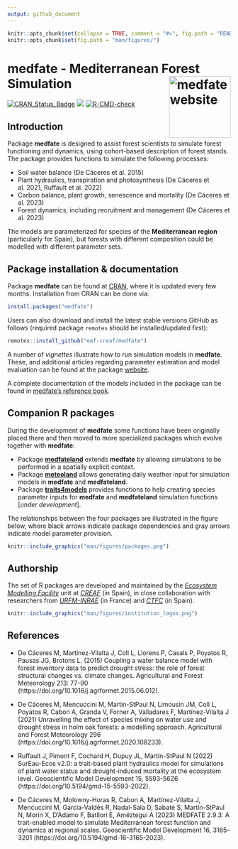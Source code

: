 ```yaml
---
output: github_document
---
```


```r
knitr::opts_chunk$set(collapse = TRUE, comment = "#>", fig.path = "README-")
knitr::opts_chunk$set(fig.path = "man/figures/")
```

# medfate - Mediterranean Forest Simulation <a href="https://emf-creaf.github.io/medfate/"><img src="man/figures/logo.png" align="right" height="139" alt="medfate website" /></a>

  [![CRAN_Status_Badge](http://www.r-pkg.org/badges/version/medfate)](https://cran.r-project.org/package=medfate)
  [![](https://cranlogs.r-pkg.org/badges/medfate)](https://cran.rstudio.com/web/packages/medfate/index.html)
  [![R-CMD-check](https://github.com/emf-creaf/medfate/actions/workflows/R-CMD-check.yaml/badge.svg)](https://github.com/emf-creaf/medfate/actions)
 
## Introduction

Package **medfate** is designed to assist forest scientists to simulate forest functioning and dynamics, using cohort-based description of forest stands. The package provides functions to simulate the following processes:

+ Soil water balance (De Cáceres et al. 2015)
+ Plant hydraulics, transpiration and photosynthesis (De Cáceres et al. 2021, Ruffault et al. 2022)
+ Carbon balance, plant growth, senescence and mortality (De Cáceres et al. 2023)
+ Forest dynamics, including recruitment and management (De Cáceres et al. 2023)

The models are parameterized for species of the **Mediterranean region** (particularly for Spain), but forests with different composition could be modelled with different parameter sets.

## Package installation & documentation

Package **medfate** can be found at [CRAN](https://CRAN.R-project.org/package=medfate), where it is updated every few months. Installation from CRAN can be done via:

```r
install.packages("medfate")
```

Users can also download and install the latest stable versions GitHub as follows (required package `remotes` should be installed/updated first):

```r
remotes::install_github("emf-creaf/medfate")
```

A number of *vignettes* illustrate how to run simulation models in **medfate**. These, and additional articles regarding parameter estimation and model evaluation can be found at the package [website](https://emf-creaf.github.io/medfate/).

A complete documentation of the models included in the package can be found in [medfate's reference book](https://emf-creaf.github.io/medfatebook/index.html). 

## Companion R packages

During the development of **medfate** some functions have been originally placed there and then moved to more specialized packages which evolve together with **medfate**:

  + Package [**medfateland**](https://emf-creaf.github.io/medfateland) extends **medfate** by allowing simulations to be performed in a spatially explicit context.
  + Package [**meteoland**](https://emf-creaf.github.io/meteoland) allows generating daily weather input for simulation models in **medfate** and **medfateland**.
  + Package [**traits4models**](https://emf-creaf.github.io/traits4models) provides functions to help creating species parameter inputs for **medfate** and **medfateland** simulation functions  [*under development*].

The relationships between the four packages are illustrated in the figure below, where black arrows indicate package dependencies and gray arrows indicate model parameter provision.

```r
knitr::include_graphics("man/figures/packages.png")
```


## Authorship

The set of R packages are developed and maintained by the [*Ecosystem Modelling Facility*](https://emf.creaf.cat) unit at [*CREAF*](https://www.creaf.cat/) (in Spain), in close collaboration with researchers from [*URFM-INRAE*](https://www6.paca.inrae.fr/ecologie_des_forets_mediterraneennes/) (in France) and [*CTFC*](https://www.ctfc.cat/) (in Spain).

```r
knitr::include_graphics("man/figures/institution_logos.png")
```


## References

+ De Cáceres M, Martínez-Vilalta J, Coll L, Llorens P, Casals P, Poyatos R, Pausas JG, Brotons L. (2015) Coupling a water balance model with forest inventory data to predict drought stress: the role of forest structural changes vs. climate changes. Agricultural and Forest Meteorology 213: 77-90 (https://doi.org/10.1016/j.agrformet.2015.06.012).

+ De Cáceres M, Mencuccini M, Martin-StPaul N, Limousin JM, Coll L, Poyatos R, Cabon A, Granda V, Forner A, Valladares F, Martínez-Vilalta J (2021) Unravelling the effect of species mixing on water use and drought stress in holm oak forests: a modelling approach. Agricultural and Forest Meteorology 296 (https://doi.org/10.1016/j.agrformet.2020.108233).

+ Ruffault J, Pimont F, Cochard H, Dupuy JL, Martin-StPaul N (2022) SurEau-Ecos v2.0: a trait-based plant hydraulics model for simulations of plant water status and drought-induced mortality at the ecosystem level. Geoscientific Model Development 15, 5593-5626 (https://doi.org/10.5194/gmd-15-5593-2022).

+ De Cáceres M, Molowny-Horas R, Cabon A, Martínez-Vilalta J, Mencuccini M, García-Valdés R, Nadal-Sala D, Sabaté S, Martin-StPaul N, Morin X, D'Adamo F, Batllori E, Améztegui A (2023) MEDFATE 2.9.3: A trait-enabled model to simulate Mediterranean forest function and dynamics at regional scales. Geoscientific Model Development 16, 3165–3201 (https://doi.org/10.5194/gmd-16-3165-2023).
